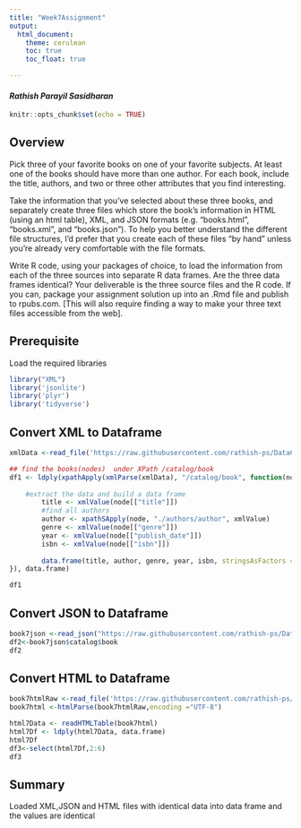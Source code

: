 ```yaml
---
title: "Week7Assignment"
output: 
  html_document:
    theme: cerulean
    toc: true
    toc_float: true

---
```

#### ***Rathish Parayil Sasidharan***


```r
knitr::opts_chunk$set(echo = TRUE)
```

## Overview

Pick three of your favorite books on one of your favorite subjects.   At least one of the books should have more than one author.  For each book, include the title, authors, and two or three other attributes that you find interesting.\

Take the information that you’ve selected about these three books, and separately create three files which store the book’s information in HTML (using an html table), XML, and JSON formats (e.g.  “books.html”, “books.xml”, and “books.json”).  To help you better understand the different file structures, I’d prefer that you create each of these files “by hand” unless you’re already very comfortable with the file formats. \

Write R code, using your packages of choice, to load the information from each of the three sources into separate R data frames.   Are the three data frames identical? Your deliverable is the three source files and the R code.  If you can, package your assignment solution up into an .Rmd file and publish to rpubs.com.  [This will also require finding a way to make your three text files accessible from the web]. 


## Prerequisite
Load the required libraries
```r
library("XML")
library('jsonlite')
library('plyr')
library('tidyverse')
```

## Convert XML to Dataframe

```r
xmlData <-read_file('https://raw.githubusercontent.com/rathish-ps/Data607-Assignment/main/book7.xml')

## find the books(nodes)  under XPath /catalog/book
df1 <- ldply(xpathApply(xmlParse(xmlData), "/catalog/book", function(node) {
        
    #extract the data and build a data frame
        title <- xmlValue(node[["title"]])
        #find all authors
        author <- xpathSApply(node, "./authors/author", xmlValue)
        genre <- xmlValue(node[["genre"]])
        year <- xmlValue(node[["publish_date"]])
        isbn <- xmlValue(node[["isbn"]])
        
        data.frame(title, author, genre, year, isbn, stringsAsFactors = FALSE)
}), data.frame)

df1
```


## Convert JSON to Dataframe


```r
book7json <-read_json("https://raw.githubusercontent.com/rathish-ps/Data607-Assignment/main/book7.json", simplifyVector = TRUE)
df2<-book7json$catalog$book
df2
```


## Convert HTML to Dataframe
```r
book7htmlRaw <-read_file('https://raw.githubusercontent.com/rathish-ps/Data607-Assignment/main/book7.html')
book7html <-htmlParse(book7htmlRaw,encoding ="UTF-8")

html7Data <- readHTMLTable(book7html)
html7Df <- ldply(html7Data, data.frame)
html7Df
df3<-select(html7Df,2:6)
df3
```


## Summary

Loaded XML,JSON and HTML files with identical data into  data frame  and the values are identical